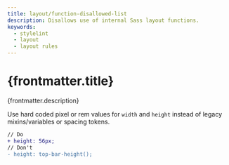 ```yaml
---
title: layout/function-disallowed-list
description: Disallows use of internal Sass layout functions.
keywords:
  - stylelint
  - layout
  - layout rules
---
```



# {frontmatter.title}

<Lede>{frontmatter.description}</Lede>

<RulePreamble category="layout" />

Use hard coded pixel or rem values for `width` and `height` instead of legacy mixins/variables or spacing tokens.

```diff
// Do
+ height: 56px;
// Don't
- height: top-bar-height();
```

<RulePostamble />
